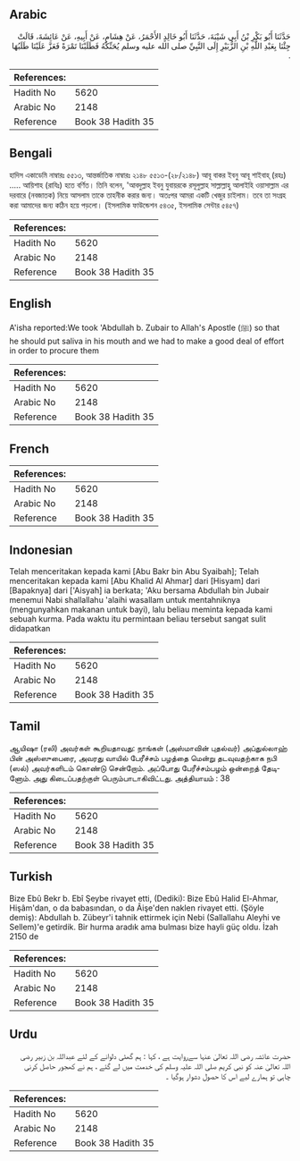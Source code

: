 ## Arabic


<div dir="rtl" lang="ar" style={{fontSize:'larger',backgroundColor:'#f8f9fa',padding:20}}>
حَدَّثَنَا أَبُو بَكْرِ بْنُ أَبِي شَيْبَةَ، حَدَّثَنَا أَبُو خَالِدٍ الأَحْمَرُ، عَنْ هِشَامٍ، عَنْ أَبِيهِ، عَنْ عَائِشَةَ، قَالَتْ جِئْنَا بِعَبْدِ اللَّهِ بْنِ الزُّبَيْرِ إِلَى النَّبِيِّ صلى الله عليه وسلم يُحَنِّكُهُ فَطَلَبْنَا تَمْرَةً فَعَزَّ عَلَيْنَا طَلَبُهَا ‏.‏
</div>
<div style={{backgroundColor:'#f8f9fa',padding:20, marginBottom: 10}}><table> <thead> <tr> <th>References:</th> <th></th> </tr> </thead> <tbody><tr><td>Hadith No</td><td>5620</td></tr><tr><td>Arabic No</td><td>2148</td></tr><tr><td>Reference</td><td>Book 38 Hadith 35</td></tr></tbody></table></div>

## Bengali


<div dir="ltr" lang="bn" style={{fontSize:'larger',backgroundColor:'#f8f9fa',padding:20}}>
হাদিস একাডেমি নাম্বারঃ ৫৫১৩, আন্তর্জাতিক নাম্বারঃ ২১৪৮ ৫৫১৩-(২৮/২১৪৮) আবূ বাকর ইবনু আবূ শাইবাহ্ (রহঃ) ..... আয়িশাহ (রাযিঃ) হতে বর্ণিত। তিনি বলেন, 'আবদুল্লাহ ইবনু যুবায়রকে রসূলুল্লাহ সাল্লাল্লাহু আলাইহি ওয়াসাল্লাম এর দরবারে (নবজাতক) নিয়ে আসলাম তাকে তাহনীক করার জন্য। অতঃপর আমরা একটি খেজুর চাইলাম। তবে তা সংগ্রহ করা আমাদের জন্য কঠিন হয়ে পড়লো। (ইসলামিক ফাউন্ডেশন ৫৪৩৫, ইসলামিক সেন্টার ৫৪৫৭)
</div>
<div style={{backgroundColor:'#f8f9fa',padding:20, marginBottom: 10}}><table> <thead> <tr> <th>References:</th> <th></th> </tr> </thead> <tbody><tr><td>Hadith No</td><td>5620</td></tr><tr><td>Arabic No</td><td>2148</td></tr><tr><td>Reference</td><td>Book 38 Hadith 35</td></tr></tbody></table></div>

## English


<div dir="ltr" lang="en" style={{fontSize:'larger',backgroundColor:'#f8f9fa',padding:20}}>
A'isha reported:We took 'Abdullah b. Zubair to Allah's Apostle (ﷺ) so that he should put saliva in his mouth and we had to make a good deal of effort in order to procure them
</div>
<div style={{backgroundColor:'#f8f9fa',padding:20, marginBottom: 10}}><table> <thead> <tr> <th>References:</th> <th></th> </tr> </thead> <tbody><tr><td>Hadith No</td><td>5620</td></tr><tr><td>Arabic No</td><td>2148</td></tr><tr><td>Reference</td><td>Book 38 Hadith 35</td></tr></tbody></table></div>

## French


<div dir="ltr" lang="fr" style={{fontSize:'larger',backgroundColor:'#f8f9fa',padding:20}}>

</div>
<div style={{backgroundColor:'#f8f9fa',padding:20, marginBottom: 10}}><table> <thead> <tr> <th>References:</th> <th></th> </tr> </thead> <tbody><tr><td>Hadith No</td><td>5620</td></tr><tr><td>Arabic No</td><td>2148</td></tr><tr><td>Reference</td><td>Book 38 Hadith 35</td></tr></tbody></table></div>

## Indonesian


<div dir="ltr" lang="id" style={{fontSize:'larger',backgroundColor:'#f8f9fa',padding:20}}>
Telah menceritakan kepada kami [Abu Bakr bin Abu Syaibah]; Telah menceritakan kepada kami [Abu Khalid Al Ahmar] dari [Hisyam] dari [Bapaknya] dari ['Aisyah] ia berkata; 'Aku bersama Abdullah bin Jubair menemui Nabi shallallahu 'alaihi wasallam untuk mentahniknya (mengunyahkan makanan untuk bayi), lalu beliau meminta kepada kami sebuah kurma. Pada waktu itu permintaan beliau tersebut sangat sulit didapatkan
</div>
<div style={{backgroundColor:'#f8f9fa',padding:20, marginBottom: 10}}><table> <thead> <tr> <th>References:</th> <th></th> </tr> </thead> <tbody><tr><td>Hadith No</td><td>5620</td></tr><tr><td>Arabic No</td><td>2148</td></tr><tr><td>Reference</td><td>Book 38 Hadith 35</td></tr></tbody></table></div>

## Tamil


<div dir="ltr" lang="ta" style={{fontSize:'larger',backgroundColor:'#f8f9fa',padding:20}}>
ஆயிஷா (ரலி) அவர்கள் கூறியதாவது: நாங்கள் (அஸ்மாவின் புதல்வர்) அப்துல்லாஹ் பின் அஸ்ஸுபைரை, அவரது வாயில் பேரீச்சம் பழத்தை மென்று தடவுவதற்காக நபி (ஸல்) அவர்களிடம் கொண்டு சென்றோம். அப்போது பேரீச்சம்பழம் ஒன்றைத் தேடினோம். அது கிடைப்பதற்குள் பெரும்பாடாகிவிட்டது. அத்தியாயம் : 38
</div>
<div style={{backgroundColor:'#f8f9fa',padding:20, marginBottom: 10}}><table> <thead> <tr> <th>References:</th> <th></th> </tr> </thead> <tbody><tr><td>Hadith No</td><td>5620</td></tr><tr><td>Arabic No</td><td>2148</td></tr><tr><td>Reference</td><td>Book 38 Hadith 35</td></tr></tbody></table></div>

## Turkish


<div dir="ltr" lang="tr" style={{fontSize:'larger',backgroundColor:'#f8f9fa',padding:20}}>
Bize Ebû Bekr b. Ebî Şeybe rivayet etti, (Dediki): Bize Ebû Halid El-Ahmar, Hişâm'dan, o da babasından, o da Âişe'den naklen rivayet etti. (Şöyle demiş): Abdullah b. Zübeyr'i tahnik ettirmek için Nebi (Sallallahu Aleyhi ve Sellem)'e getirdik. Bir hurma aradık ama bulması bize hayli güç oldu. İzah 2150 de
</div>
<div style={{backgroundColor:'#f8f9fa',padding:20, marginBottom: 10}}><table> <thead> <tr> <th>References:</th> <th></th> </tr> </thead> <tbody><tr><td>Hadith No</td><td>5620</td></tr><tr><td>Arabic No</td><td>2148</td></tr><tr><td>Reference</td><td>Book 38 Hadith 35</td></tr></tbody></table></div>

## Urdu


<div dir="rtl" lang="ur" style={{fontSize:'larger',backgroundColor:'#f8f9fa',padding:20}}>
حضرت عائشہ رضی اللہ تعالیٰ عنہا سےروایت ہے ، کہا : ہم گھٹی دلوانے کے لئے عبداللہ بن زبیر رضی اللہ تعالیٰ عنہ کو نبی کریم صلی اللہ علیہ وسلم کی خدمت میں لے گئے ، ہم نے کھجور حاصل کرنی چاہی تو ہمارے لیے اس کا حصول دشوار ہوگیا ۔
</div>
<div style={{backgroundColor:'#f8f9fa',padding:20, marginBottom: 10}}><table> <thead> <tr> <th>References:</th> <th></th> </tr> </thead> <tbody><tr><td>Hadith No</td><td>5620</td></tr><tr><td>Arabic No</td><td>2148</td></tr><tr><td>Reference</td><td>Book 38 Hadith 35</td></tr></tbody></table></div>
